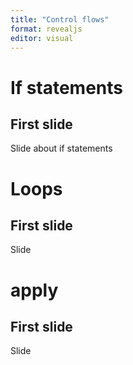 ```yaml
---
title: "Control flows"
format: revealjs
editor: visual
---
```



# If statements

## First slide

Slide about if statements




# Loops

## First slide

Slide





# apply

## First slide

Slide




